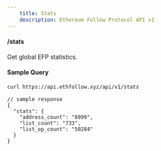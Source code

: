 ```yaml
---
    title: Stats
    description: Ethereum Follow Protocol API v1
---
```


#### /stats
Get global EFP statistics. 

#### Sample Query
```sh
curl https://api.ethfollow.xyz/api/v1/stats
```

```jsonc
// sample response
{
  "stats": {
    "address_count": "8999",
    "list_count": "733",
    "list_op_count": "50284"
  }
}
```